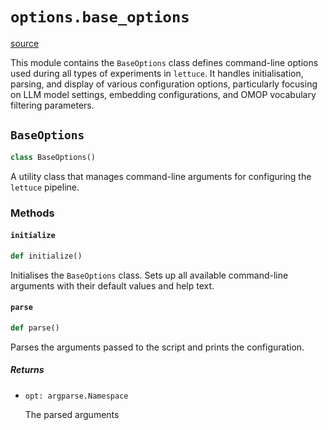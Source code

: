 # `options.base_options`

[source](https://github.com/Health-Informatics-UoN/lettuce/tree/main/lettuce/options/base_options.py)

This module contains the `BaseOptions` class defines command-line options used during all types of experiments in `lettuce`. 
It handles initialisation, parsing, and display of various configuration options, particularly focusing on LLM model settings, embedding configurations, and OMOP vocabulary filtering parameters.

## `BaseOptions`
```python
class BaseOptions()
```

A utility class that manages command-line arguments for configuring the `lettuce` pipeline. 

### Methods

#### `initialize`
```python
def initialize()
```

Initialises the `BaseOptions` class. Sets up all available command-line arguments with their default values and help text.

#### `parse`
```python
def parse()
```

Parses the arguments passed to the script and prints the configuration.

##### Returns
- `opt: argparse.Namespace`

	The parsed arguments

